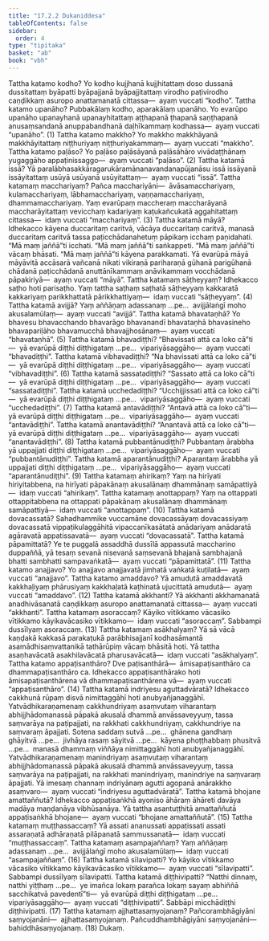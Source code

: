 ```yaml
---
title: "17.2.2 Dukaniddesa"
tableOfContents: false
sidebar:
  order: 4
type: "tipitaka"
basket: "ab"
book: "vbh"
---
```



<DynamicBreadcrumb />

<Division number="891" book="vbh" bookNo="30" page="371">

<Paragraph number="2679" book="vbh">
Tattha katamo kodho? Yo kodho kujjhanā kujjhitattaṃ doso dussanā dussitattaṃ byāpatti byāpajjanā byāpajjitattaṃ virodho paṭivirodho caṇḍikkaṃ asuropo anattamanatā cittassa—  ayaṃ vuccati “kodho”.
</Paragraph>

<Paragraph number="2680" book="vbh">
Tattha katamo upanāho? Pubbakālaṃ kodho, aparakālaṃ upanāho. Yo evarūpo upanāho upanayhanā upanayhitattaṃ aṭṭhapanā ṭhapanā saṇṭhapanā anusaṃsandanā anuppabandhanā daḷhīkammaṃ kodhassa—  ayaṃ vuccati “upanāho”. (1)
</Paragraph>

</Division>
<Division number="892" book="vbh" bookNo="30" page="371">

<Paragraph number="2681" book="vbh">
Tattha katamo makkho? Yo makkho makkhāyanā makkhāyitattaṃ niṭṭhuriyaṃ niṭṭhuriyakammaṃ—  ayaṃ vuccati “makkho”.
</Paragraph>

<Paragraph number="2682" book="vbh">
Tattha katamo paḷāso? Yo paḷāso paḷāsāyanā paḷāsāhāro vivādaṭṭhānaṃ yugaggāho appaṭinissaggo—  ayaṃ vuccati “paḷāso”. (2)
</Paragraph>

</Division>
<Division number="893" book="vbh" bookNo="30" page="372">

<Paragraph number="2683" book="vbh">
Tattha katamā issā? Yā paralābhasakkāragarukāramānanavandanapūjanāsu issā issāyanā issāyitattaṃ usūyā usūyanā usūyitattaṃ—  ayaṃ vuccati “issā”.
</Paragraph>

<Paragraph number="2684" book="vbh">
Tattha katamaṃ macchariyaṃ? Pañca macchariyāni—  āvāsamacchariyaṃ, kulamacchariyaṃ, lābhamacchariyaṃ, vaṇṇamacchariyaṃ, dhammamacchariyaṃ. Yaṃ evarūpaṃ maccheraṃ maccharāyanā maccharāyitattaṃ vevicchaṃ kadariyaṃ kaṭukañcukatā aggahitattaṃ cittassa—  idaṃ vuccati “macchariyaṃ”. (3)
</Paragraph>

</Division>
<Division number="894" book="vbh" bookNo="30" page="372">

<Paragraph number="2685" book="vbh">
Tattha katamā māyā? Idhekacco kāyena duccaritaṃ caritvā, vācāya duccaritaṃ caritvā, manasā duccaritaṃ caritvā tassa paṭicchādanahetuṃ pāpikaṃ icchaṃ paṇidahati. “Mā maṃ jaññā”ti icchati. “Mā maṃ jaññā”ti saṅkappeti. “Mā maṃ jaññā”ti vācaṃ bhāsati. “Mā maṃ jaññā”ti kāyena parakkamati. Yā evarūpā māyā māyāvitā accāsarā vañcanā nikati vikiraṇā pariharaṇā gūhanā parigūhanā chādanā paṭicchādanā anuttānīkammaṃ anāvikammaṃ vocchādanā pāpakiriyā—  ayaṃ vuccati “māyā”.
</Paragraph>

<Paragraph number="2686" book="vbh">
Tattha katamaṃ sāṭheyyaṃ? Idhekacco saṭho hoti parisaṭho. Yaṃ tattha saṭhaṃ saṭhatā sāṭheyyaṃ kakkaratā kakkariyaṃ parikkhattatā pārikkhattiyaṃ—  idaṃ vuccati “sāṭheyyaṃ”. (4)
</Paragraph>

</Division>
<Division number="895" book="vbh" bookNo="30" page="372">

<Paragraph number="2687" book="vbh">
Tattha katamā avijjā? Yaṃ aññāṇaṃ adassanaṃ …pe…  avijjālaṅgī moho akusalamūlaṃ—  ayaṃ vuccati “avijjā”.
</Paragraph>

<Paragraph number="2688" book="vbh">
Tattha katamā bhavataṇhā? Yo bhavesu bhavacchando bhavarāgo bhavanandī bhavataṇhā bhavasineho bhavapariḷāho bhavamucchā bhavajjhosānaṃ—  ayaṃ vuccati “bhavataṇhā”. (5)
</Paragraph>

</Division>
<Division number="896" book="vbh" bookNo="30" page="373">

<Paragraph number="2689" book="vbh">
Tattha katamā bhavadiṭṭhi? “Bhavissati attā ca loko cā”ti—  yā evarūpā diṭṭhi diṭṭhigataṃ …pe…  vipariyāsaggāho—  ayaṃ vuccati “bhavadiṭṭhi”.
</Paragraph>

<Paragraph number="2690" book="vbh">
Tattha katamā vibhavadiṭṭhi? “Na bhavissati attā ca loko cā”ti—  yā evarūpā diṭṭhi diṭṭhigataṃ …pe…  vipariyāsaggāho—  ayaṃ vuccati “vibhavadiṭṭhi”. (6)
</Paragraph>

</Division>
<Division number="897" book="vbh" bookNo="30" page="373">

<Paragraph number="2691" book="vbh">
Tattha katamā sassatadiṭṭhi? “Sassato attā ca loko cā”ti—  yā evarūpā diṭṭhi diṭṭhigataṃ …pe…  vipariyāsaggāho—  ayaṃ vuccati “sassatadiṭṭhi”.
</Paragraph>

<Paragraph number="2692" book="vbh">
Tattha katamā ucchedadiṭṭhi? “Ucchijjissati attā ca loko cā”ti—  yā evarūpā diṭṭhi diṭṭhigataṃ …pe…  vipariyāsaggāho—  ayaṃ vuccati “ucchedadiṭṭhi”. (7)
</Paragraph>

</Division>
<Division number="898" book="vbh" bookNo="30" page="373">

<Paragraph number="2693" book="vbh">
Tattha katamā antavādiṭṭhi? “Antavā attā ca loko cā”ti—  yā evarūpā diṭṭhi diṭṭhigataṃ …pe…  vipariyāsaggāho—  ayaṃ vuccati “antavādiṭṭhi”.
</Paragraph>

<Paragraph number="2694" book="vbh">
Tattha katamā anantavādiṭṭhi? “Anantavā attā ca loko cā”ti—  yā evarūpā diṭṭhi diṭṭhigataṃ …pe…  vipariyāsaggāho—  ayaṃ vuccati “anantavādiṭṭhi”. (8)
</Paragraph>

</Division>
<Division number="899" book="vbh" bookNo="30" page="373">

<Paragraph number="2695" book="vbh">
Tattha katamā pubbantānudiṭṭhi? Pubbantaṃ ārabbha yā uppajjati diṭṭhi diṭṭhigataṃ …pe…  vipariyāsaggāho—  ayaṃ vuccati “pubbantānudiṭṭhi”.
</Paragraph>

<Paragraph number="2696" book="vbh">
Tattha katamā aparantānudiṭṭhi? Aparantaṃ ārabbha yā uppajjati diṭṭhi diṭṭhigataṃ …pe…  vipariyāsaggāho—  ayaṃ vuccati “aparantānudiṭṭhi”. (9)
</Paragraph>

</Division>
<Division number="900" book="vbh" bookNo="30" page="373">

<Paragraph number="2697" book="vbh">
Tattha katamaṃ ahirikaṃ? Yaṃ na hirīyati hiriyitabbena, na hirīyati pāpakānaṃ akusalānaṃ dhammānaṃ samāpattiyā—  idaṃ vuccati “ahirikaṃ”.
</Paragraph>

<Paragraph number="2698" book="vbh">
Tattha katamaṃ anottappaṃ? Yaṃ na ottappati ottappitabbena na ottappati pāpakānaṃ akusalānaṃ dhammānaṃ samāpattiyā—  idaṃ vuccati “anottappaṃ”. (10)
</Paragraph>

</Division>
<Division number="901" book="vbh" bookNo="30" page="373">

<Paragraph number="2699" book="vbh">
Tattha katamā dovacassatā? Sahadhammike vuccamāne dovacassāyaṃ dovacassiyaṃ dovacassatā vippaṭikulaggāhitā vipaccanīkasātatā anādariyaṃ anādaratā agāravatā appatissavatā—  ayaṃ vuccati “dovacassatā”.
</Paragraph>

<Paragraph number="2700" book="vbh">
Tattha katamā pāpamittatā? Ye te puggalā assaddhā dussīlā appassutā maccharino duppaññā, yā tesaṃ sevanā nisevanā saṃsevanā bhajanā sambhajanā bhatti sambhatti sampavaṅkatā—  ayaṃ vuccati “pāpamittatā”. (11)
</Paragraph>

</Division>
<Division number="902" book="vbh" bookNo="30" page="374">

<Paragraph number="2701" book="vbh">
Tattha katamo anajjavo? Yo anajjavo anajjavatā jimhatā vaṅkatā kuṭilatā—  ayaṃ vuccati “anajjavo”.
</Paragraph>

<Paragraph number="2702" book="vbh">
Tattha katamo amaddavo? Yā amudutā amaddavatā kakkhaḷiyaṃ phārusiyaṃ kakkhaḷatā kaṭhinatā ujucittatā amudutā—  ayaṃ vuccati “amaddavo”. (12)
</Paragraph>

</Division>
<Division number="903" book="vbh" bookNo="30" page="374">

<Paragraph number="2703" book="vbh">
Tattha katamā akkhanti? Yā akkhanti akkhamanatā anadhivāsanatā caṇḍikkaṃ asuropo anattamanatā cittassa—  ayaṃ vuccati “akkhanti”.
</Paragraph>

<Paragraph number="2704" book="vbh">
Tattha katamaṃ asoraccaṃ? Kāyiko vītikkamo vācasiko vītikkamo kāyikavācasiko vītikkamo—  idaṃ vuccati “asoraccaṃ”. Sabbampi dussīlyaṃ asoraccaṃ. (13)
</Paragraph>

</Division>
<Division number="904" book="vbh" bookNo="30" page="374">

<Paragraph number="2705" book="vbh">
Tattha katamaṃ asākhalyaṃ? Yā sā vācā kaṇḍakā kakkasā parakaṭukā parābhisajjanī kodhasāmantā asamādhisaṃvattanikā tathārūpiṃ vācaṃ bhāsitā hoti. Yā tattha asaṇhavācatā asakhilavācatā pharusavācatā—  idaṃ vuccati “asākhalyaṃ”.
</Paragraph>

<Paragraph number="2706" book="vbh">
Tattha katamo appaṭisanthāro? Dve paṭisanthārā—  āmisapaṭisanthāro ca dhammapaṭisanthāro ca. Idhekacco appaṭisanthārako hoti āmisapaṭisanthārena vā dhammapaṭisanthārena vā—  ayaṃ vuccati “appaṭisanthāro”. (14)
</Paragraph>

</Division>
<Division number="905" book="vbh" bookNo="30" page="374">

<Paragraph number="2707" book="vbh">
Tattha katamā indriyesu aguttadvāratā? Idhekacco cakkhunā rūpaṃ disvā nimittaggāhī hoti anubyañjanaggāhī. Yatvādhikaraṇamenaṃ cakkhundriyaṃ asaṃvutaṃ viharantaṃ abhijjhādomanassā pāpakā akusalā dhammā anvāssaveyyuṃ, tassa saṃvarāya na paṭipajjati, na rakkhati cakkhundriyaṃ, cakkhundriye na saṃvaraṃ āpajjati. Sotena saddaṃ sutvā …pe…  ghānena gandhaṃ ghāyitvā …pe…  jivhāya rasaṃ sāyitvā …pe…  kāyena phoṭṭhabbaṃ phusitvā …pe…  manasā dhammaṃ viññāya nimittaggāhī hoti anubyañjanaggāhī. Yatvādhikaraṇamenaṃ manindriyaṃ asaṃvutaṃ viharantaṃ abhijjhādomanassā pāpakā akusalā dhammā anvāssaveyyuṃ, tassa saṃvarāya na paṭipajjati, na rakkhati manindriyaṃ, manindriye na saṃvaraṃ āpajjati. Yā imesaṃ channaṃ indriyānaṃ agutti agopanā anārakkho asaṃvaro—  ayaṃ vuccati “indriyesu aguttadvāratā”.
</Paragraph>

<Paragraph number="2708" book="vbh">
Tattha katamā bhojane amattaññutā? Idhekacco appaṭisaṅkhā ayoniso āhāraṃ āhāreti davāya madāya maṇḍanāya vibhūsanāya. Yā tattha asantuṭṭhitā amattaññutā appaṭisaṅkhā bhojane—  ayaṃ vuccati “bhojane amattaññutā”. (15)
</Paragraph>

</Division>
<Division number="906" book="vbh" bookNo="30" page="375">

<Paragraph number="2709" book="vbh">
Tattha katamaṃ muṭṭhassaccaṃ? Yā assati ananussati appaṭissati assati assaraṇatā adhāraṇatā pilāpanatā sammussanatā—  idaṃ vuccati “muṭṭhassaccaṃ”.
</Paragraph>

<Paragraph number="2710" book="vbh">
Tattha katamaṃ asampajaññaṃ? Yaṃ aññāṇaṃ adassanaṃ …pe…  avijjālaṅgī moho akusalamūlaṃ—  idaṃ vuccati “asampajaññaṃ”. (16)
</Paragraph>

</Division>
<Division number="907" book="vbh" bookNo="30" page="375">

<Paragraph number="2711" book="vbh">
Tattha katamā sīlavipatti? Yo kāyiko vītikkamo vācasiko vītikkamo kāyikavācasiko vītikkamo—  ayaṃ vuccati “sīlavipatti”. Sabbampi dussīlyaṃ sīlavipatti.
</Paragraph>

<Paragraph number="2712" book="vbh">
Tattha katamā diṭṭhivipatti? “Natthi dinnaṃ, natthi yiṭṭhaṃ …pe…  ye imañca lokaṃ parañca lokaṃ sayaṃ abhiññā sacchikatvā pavedentī”ti—  yā evarūpā diṭṭhi diṭṭhigataṃ …pe…  vipariyāsaggāho—  ayaṃ vuccati “diṭṭhivipatti”. Sabbāpi micchādiṭṭhi diṭṭhivipatti. (17)
</Paragraph>

</Division>
<Division number="908" book="vbh" bookNo="30" page="375">

<Paragraph number="2713" book="vbh">
Tattha katamaṃ ajjhattasaṃyojanaṃ? Pañcorambhāgiyāni saṃyojanāni—  ajjhattasaṃyojanaṃ. Pañcuddhambhāgiyāni saṃyojanāni—  bahiddhāsaṃyojanaṃ. (18)

</Paragraph>
</Division>

<Paragraph number="2714" type="center" book="vbh">
Dukaṃ.
</Paragraph>